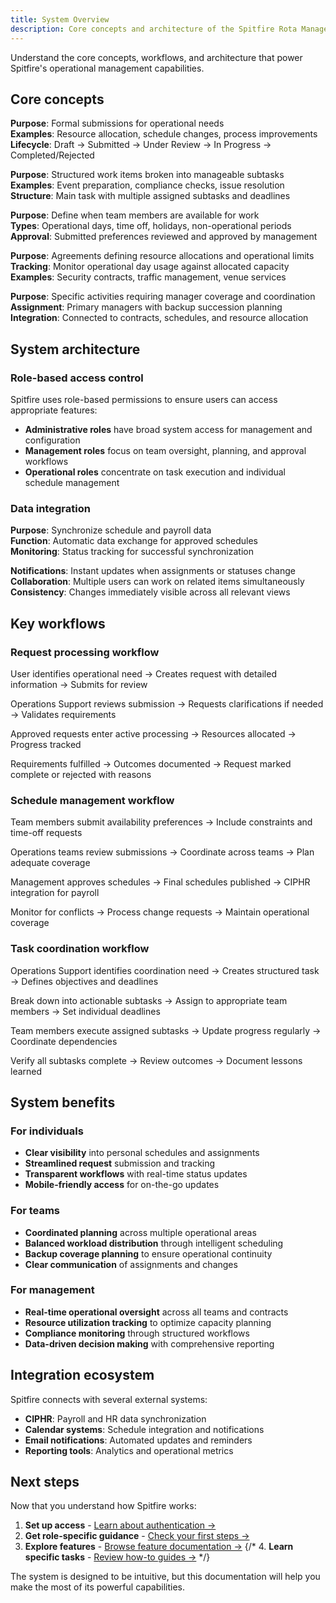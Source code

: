 ```yaml
---
title: System Overview
description: Core concepts and architecture of the Spitfire Rota Management System
---
```





Understand the core concepts, workflows, and architecture that power Spitfire's operational management capabilities.

## Core concepts

<Accordion>
  <AccordionItem title="Requests">
    <p>
      <strong>Purpose</strong>: Formal submissions for operational needs<br/>
      <strong>Examples</strong>: Resource allocation, schedule changes, process improvements<br/>
      <strong>Lifecycle</strong>: Draft → Submitted → Under Review → In Progress → Completed/Rejected
    </p>
  </AccordionItem>
  <AccordionItem title="EOS Tasks">
    <p>
      <strong>Purpose</strong>: Structured work items broken into manageable subtasks<br/>
      <strong>Examples</strong>: Event preparation, compliance checks, issue resolution<br/>
      <strong>Structure</strong>: Main task with multiple assigned subtasks and deadlines
    </p>
  </AccordionItem>
  <AccordionItem title="Schedules">
    <p>
      <strong>Purpose</strong>: Define when team members are available for work<br/>
      <strong>Types</strong>: Operational days, time off, holidays, non-operational periods<br/>
      <strong>Approval</strong>: Submitted preferences reviewed and approved by management
    </p>
  </AccordionItem>
  <AccordionItem title="Contracts">
    <p>
      <strong>Purpose</strong>: Agreements defining resource allocations and operational limits<br/>
      <strong>Tracking</strong>: Monitor operational day usage against allocated capacity<br/>
      <strong>Examples</strong>: Security contracts, traffic management, venue services
    </p>
  </AccordionItem>
  <AccordionItem title="Events">
    <p>
      <strong>Purpose</strong>: Specific activities requiring manager coverage and coordination<br/>
      <strong>Assignment</strong>: Primary managers with backup succession planning<br/>
      <strong>Integration</strong>: Connected to contracts, schedules, and resource allocation
    </p>
  </AccordionItem>
</Accordion>

## System architecture

### Role-based access control

Spitfire uses role-based permissions to ensure users can access appropriate features:

- **Administrative roles** have broad system access for management and configuration
- **Management roles** focus on team oversight, planning, and approval workflows
- **Operational roles** concentrate on task execution and individual schedule management

### Data integration

<Accordion>
  <AccordionItem title="CIPHR Integration">
    <p>
      <strong>Purpose</strong>: Synchronize schedule and payroll data<br/>
      <strong>Function</strong>: Automatic data exchange for approved schedules<br/>
      <strong>Monitoring</strong>: Status tracking for successful synchronization
    </p>
  </AccordionItem>
  <AccordionItem title="Real-time Updates">
    <p>
      <strong>Notifications</strong>: Instant updates when assignments or statuses change<br/>
      <strong>Collaboration</strong>: Multiple users can work on related items simultaneously<br/>
      <strong>Consistency</strong>: Changes immediately visible across all relevant views
    </p>
  </AccordionItem>
</Accordion>

## Key workflows

### Request processing workflow

<Accordion>
  <AccordionItem title="1. Submission">
    <p>
      User identifies operational need → Creates request with detailed information → Submits for review
    </p>
  </AccordionItem>
  <AccordionItem title="2. Review & Clarification">
    <p>
      Operations Support reviews submission → Requests clarifications if needed → Validates requirements
    </p>
  </AccordionItem>
  <AccordionItem title="3. Processing">
    <p>
      Approved requests enter active processing → Resources allocated → Progress tracked
    </p>
  </AccordionItem>
  <AccordionItem title="4. Completion">
    <p>
      Requirements fulfilled → Outcomes documented → Request marked complete or rejected with reasons
    </p>
  </AccordionItem>
</Accordion>

### Schedule management workflow

<Accordion>
  <AccordionItem title="1. Preference Submission">
    <p>
      Team members submit availability preferences → Include constraints and time-off requests
    </p>
  </AccordionItem>
  <AccordionItem title="2. Coordination & Planning">
    <p>
      Operations teams review submissions → Coordinate across teams → Plan adequate coverage
    </p>
  </AccordionItem>
  <AccordionItem title="3. Approval & Finalization">
    <p>
      Management approves schedules → Final schedules published → CIPHR integration for payroll
    </p>
  </AccordionItem>
  <AccordionItem title="4. Ongoing Management">
    <p>
      Monitor for conflicts → Process change requests → Maintain operational coverage
    </p>
  </AccordionItem>
</Accordion>

### Task coordination workflow

<Accordion>
  <AccordionItem title="1. Task Creation">
    <p>
      Operations Support identifies coordination need → Creates structured task → Defines objectives and deadlines
    </p>
  </AccordionItem>
  <AccordionItem title="2. Subtask Assignment">
    <p>
      Break down into actionable subtasks → Assign to appropriate team members → Set individual deadlines
    </p>
  </AccordionItem>
  <AccordionItem title="3. Execution & Tracking">
    <p>
      Team members execute assigned subtasks → Update progress regularly → Coordinate dependencies
    </p>
  </AccordionItem>
  <AccordionItem title="4. Completion & Review">
    <p>
      Verify all subtasks complete → Review outcomes → Document lessons learned
    </p>
  </AccordionItem>
</Accordion>

## System benefits

### For individuals
- **Clear visibility** into personal schedules and assignments
- **Streamlined request** submission and tracking
- **Transparent workflows** with real-time status updates
- **Mobile-friendly access** for on-the-go updates

### For teams
- **Coordinated planning** across multiple operational areas
- **Balanced workload distribution** through intelligent scheduling
- **Backup coverage planning** to ensure operational continuity
- **Clear communication** of assignments and changes

### For management
- **Real-time operational oversight** across all teams and contracts
- **Resource utilization tracking** to optimize capacity planning
- **Compliance monitoring** through structured workflows
- **Data-driven decision making** with comprehensive reporting

## Integration ecosystem

Spitfire connects with several external systems:

- **CIPHR**: Payroll and HR data synchronization
- **Calendar systems**: Schedule integration and notifications
- **Email notifications**: Automated updates and reminders
- **Reporting tools**: Analytics and operational metrics

## Next steps

Now that you understand how Spitfire works:

1. **Set up access** - [Learn about authentication →](/getting-started/authentication)
2. **Get role-specific guidance** - [Check your first steps →](/getting-started/first-steps)
3. **Explore features** - [Browse feature documentation →](/features/management/request-management)
{/* 4. **Learn specific tasks** - [Review how-to guides →](../how-to-guides/) */}

The system is designed to be intuitive, but this documentation will help you make the most of its powerful capabilities.

